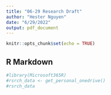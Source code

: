 ```yaml
---
title: "06-29 Research Draft"
author: "Hester Nguyen"
date: "6/29/2022"
output: pdf_document
---
```



```r
knitr::opts_chunk$set(echo = TRUE)
```

## R Markdown

```r
#library(Microsoft365R)
#rsrch_data <- get_personal_onedrive()
#rsrch_data

```



